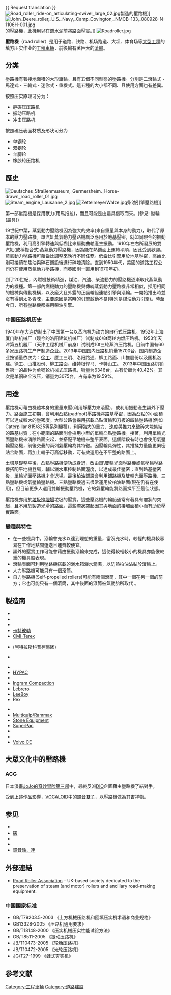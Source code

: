 {{noteTA
|G1=Transport
}}

{{ Request translation }}
[[File:Road_roller_ride-on_articulating-swivel_large_02.jpg|thumb]]製造的壓路機]]
[[File:John_Deere_roller,_U.S._Navy,_Camp_Covington,_NMCB-133,_080928-N-1106H-001.jpg|thumb]]的壓路機，此機用以在鋪水泥前將路面壓實。]]
[[Image:Roadroller.jpg|thumb]]

'''壓路機'''（road roller）是用于道路、铁路、机场跑道、大坝、体育场等[[大型工程|大型工程]]的填方压实作业的[[工程車輛|工程車輛]]，前後輪有著巨大的[[滾輪|滾輪]]。


== 分类 ==
壓路機有著接地面積的大形車輪。且有五個不同型態的壓路機。分別是二滾輪式・馬達式・三輪式・迷你式・重機式。這五種的大小都不同、且使用方面也有差異。

按照压实原理可分为：
*静碾压压路机
*振动压路机
*冲击压路机

按照碾压表面材质及形状可分为
*单钢轮
*双钢轮
*羊脚轮
*橡胶轮压路机

== 歷史 ==
[[File:Deutsches_Straßenmuseum,_Germersheim._Horse-drawn_road_roller_01.jpg|thumb]]
[[File:Steam_engine_Lausanne_2.jpg|thumb]]
[[File:ZettelmeyerWalze.jpg|thumb]]柴油引擎壓路機]]
{{main|蒸氣動力壓路機}}

第一部壓路機是採用獸力(用馬拖拉)，而且可能是由農具借取而來。(參見: 壓輪(農具))

19世紀中葉，蒸氣動力壓路機因為強大的效率(來自重量與本身的動力)，取代了原本的獸力壓路機。單汽缸蒸氣動力壓路機廣泛應用於地基壓密，就如同現今的振動壓路機，利用高引擎轉速與低齒比來驅動曲軸產生振動。1910年左右所發展的雙汽缸(或稱複合式)蒸氣動力壓路機，因為能在熱鋪面上運轉平順，因此受到歡迎。蒸氣動力壓路機可藉齒比調整來執行不同任務。低齒比引擎用於地基壓密，高齒比則可接續在焦油與碎石鋪設後進行碎塊清除。直到1950年代，美國的道路工程公司仍在使用蒸氣動力壓路機，而英國則一直用到1970年初。

到了20世紀，內燃機技術精進，煤油、汽油、柴油動力的壓路機逐漸取代蒸氣動力的機種。第一部內燃機動力的壓路機與傳統蒸氣動力壓路機非常相似，採用相同的機械與傳動機構，以及龐大且外露的正齒輪組連結引擎與滾輪。一開始推出時並沒有得到太多青睞，主要原因是當時的引擎啟動不易(特別是煤油動力引擎)。時至今日，所有壓路機都採用柴油引擎。
===中国压路机历史===
1940年在大连仿制出了中国第一台以蒸汽机为动力的自行式压路机。1952年上海厦门路机械厂（现今的洛阳建筑机械厂）试制成6/8t两轮内燃压路机。1953年天津第五机器厂（天津工程机械厂前身）试制成10t三轮蒸汽压路机。目前中国有60多家压路机生产产制造企业。2013年中国国内压路机销量15700台，国内制造企业按销量依次为：[[徐工集团|徐工]]、厦工三明、洛阳路通、柳工路面、山推股份以及国机洛建。徐工、山推股份、柳工路面、维特根悍马、卡特山工。 2013年中国压路机销售第一的品种为单钢轮机械式压路机，销量为6346台，占有份额为40.42%。其次是单钢轮全液压，销量为3075台，占有率为19.59%。

== 用途 ==
壓路機可藉由機體本身的重量來壓(利用靜壓力來滾壓)，或利用振動產生額外下壓力。路面施工初期，會利用凸點(padfoot)壓路機將路基壓密，因為凸點的小面積可以達成較大的壓密度。大型公路會採用搭載凸點滾輪和刀板的四輪壓路機(例如Caterpillar 815/825等系列機種)，利用強大的重力、速度與推力來破碎大塊集結的路基材質；在小範圍的路面則會採用小型的單輪凸點壓路機。接著，利用單輪光面壓路機來消除路面突起，並搭配平地機來整平表面。這個階段有時也會使用氣壓輪壓路機，前後交疊的兩列氣壓輪為其特徵。因壓輪具彈性，其推揉力量能更緊密貼合路面，再加上輪子可高低移動，可有效運用在不平整的路面上。

土壤基礎整平後，凸點壓路機便功成身退，改由單\雙輪光面壓路機或氣壓輪壓路機搭配平地機登場，輔以灑水車控制路面溼度，以達成最佳壓密；直到路基壓密後，單輪光面壓路機才會退場。最後柏油鋪設會利用鋪路機及雙輪光面壓路機、三點壓路機或氣壓輪壓路機。三點壓路機過去很常運用於柏油路面(現在仍有在使用)，但目前更多人選用雙輪振動壓路機，它的氣壓輪能將路面揉平至最佳狀態。

壓路機亦用於[[垃圾掩埋場|垃圾掩埋場]]垃圾的壓實。這些壓路機的輪胎通常有著具有瘤狀的突起，且不用於製造光滑的路面。這些瘤狀突起因其與地面的接觸面積小而有助於壓實路面。
=== 變種與特性 ===
* 在一些機具中，滾輪會充水以達到理想的重量，當沒充水時，較輕的機具較容易在工作地點間運送且運費較便宜。
* 額外的壓實工作可能會藉由振動滾輪來完成，這使得較輕較小的機具亦能像較重的機具般表現。
* 滾輪表面可利用壓路機搭載的灑水箱灑水潤濕，以防熱柏油沾黏於滾輪上。
* 人力壓路機可能只有一個滾筒。
* 自力壓路機(Self-propelled rollers)可能有兩個滾筒，其中一個在另一個的前方；它也可能只有一個滾筒，其中後面的滾筒被氣動胎所取代<!-- for increased traction-->。

== 製造商 ==
{{Col-begin}}
{{Col-1-of-3}}
* {{tsl|en|Aveling-Barford||Aveling-Barford}}
* {{tsl|en|Bomag||Bomag}} 
* {{tsl|en|Case CE||Case CE}} 
* [[卡特彼勒|卡特彼勒]]
* [[CMI-Terex|CMI-Terex]]
* {{tsl|en|Dynapac||Dynapac}} ([[阿特拉斯科普柯集团|阿特拉斯科普柯集团]])
* {{tsl|en|Galion||Galion}}

{{Col-2-of-3}}
* {{tsl|en|Hamm AG||Hamm}}
* [[HYPAC|HYPAC]] 
* {{tsl|en|Ingersoll Rand||Ingersoll Rand}} 
* [[Ingram_Compaction|Ingram Compaction]]
* [[Lebrero|Lebrero]] 
* [[LeeBoy|LeeBoy]]
* Rex <!-- when linked, also see {{tsl|en|Maximum Overdrive||Maximum Overdrive}} and its links, since a Rex roller appeared in the film!-->

{{Col-3-of-3}}
* {{tsl|en|Mikasa||Mikasa}}
* [[Multiquip/Rammax|Multiquip/Rammax]] 
* [[Stone_Equipment|Stone Equipment]] 
* [[SuperPac|SuperPac]]
* {{tsl|en|Vibromax||Vibromax}} 
* {{tsl|en|Vibromax||Vibromax}}
* [[Volvo_CE|Volvo CE]]
{{Col-end}}

== 大眾文化中的壓路機 ==
=== ACG ===
日本漫畫[[JoJo的奇妙冒险|JoJo的奇妙冒险]][[星塵鬥士|第三部]]中，最終反派[[DIO|DIO]]企圖藉由壓路機了結對手。

受到上述作品影響，[[VOCALOID|VOCALOID]]中的[[鏡音鈴、連|鏡音雙子]]，以壓路機做為其吉祥物。

== 参见 ==
{{commonscat|Road rollers}}
* {{tsl|en|Steamroller||Steam roller}}
* [[磙|磙]]
* {{tsl|en|Roller (disambiguation)||Roller (disambiguation)}}
* {{tsl|en|Landfill compaction vehicle||Landfill compaction vehicle}}
* [[鏡音鈴、連|鏡音鈴、連]]

== 外部連結 ==
* [https://web.archive.org/web/20160507210817/http://www.r-r-a.org.uk/ Road Roller Association] – UK-based society dedicated to the preservation of steam (and motor) rollers and ancillary road-making equipment.
===中国国家标准===
*GB/T79203.5-2003 《土方机械压路机和回填压实机术语和商业规格》
*GB13328-2005 《压路机通用要求》
*GB/T18148-2000 《压实机械压实性能试验方法》
*GB/T8511-2005 《振动压路机》
*JB/T10473-2005 《轮胎压路机》
*JB/T10472-2005 《光轮压路机》
*JG/T27-1999 《蛙式夯实机》
==参考文献==
<references/>

{{工程机械}}

[[Category:工程車輛|Category:工程車輛]]
[[Category:道路建設|Category:道路建設]]